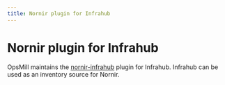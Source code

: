 ```yaml
---
title: Nornir plugin for Infrahub
---
```


# Nornir plugin for Infrahub

<!-- vale off -->
OpsMill maintains the [nornir-infrahub](https://github.com/opsmill/nornir-infrahub) plugin for Infrahub. Infrahub can be used as an inventory source for Nornir.
<!-- vale on -->